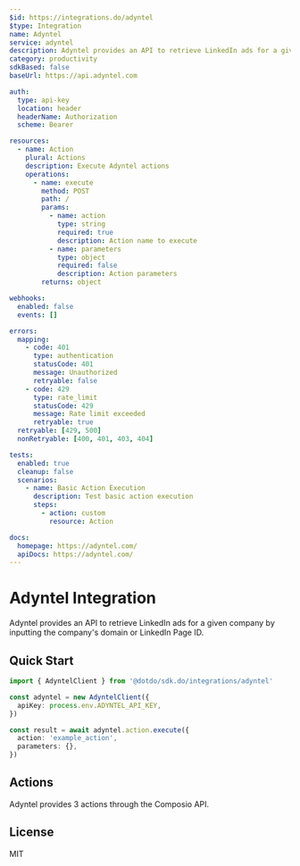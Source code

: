 ```yaml
---
$id: https://integrations.do/adyntel
$type: Integration
name: Adyntel
service: adyntel
description: Adyntel provides an API to retrieve LinkedIn ads for a given company by inputting the company's domain or LinkedIn Page ID.
category: productivity
sdkBased: false
baseUrl: https://api.adyntel.com

auth:
  type: api-key
  location: header
  headerName: Authorization
  scheme: Bearer

resources:
  - name: Action
    plural: Actions
    description: Execute Adyntel actions
    operations:
      - name: execute
        method: POST
        path: /
        params:
          - name: action
            type: string
            required: true
            description: Action name to execute
          - name: parameters
            type: object
            required: false
            description: Action parameters
        returns: object

webhooks:
  enabled: false
  events: []

errors:
  mapping:
    - code: 401
      type: authentication
      statusCode: 401
      message: Unauthorized
      retryable: false
    - code: 429
      type: rate_limit
      statusCode: 429
      message: Rate limit exceeded
      retryable: true
  retryable: [429, 500]
  nonRetryable: [400, 401, 403, 404]

tests:
  enabled: true
  cleanup: false
  scenarios:
    - name: Basic Action Execution
      description: Test basic action execution
      steps:
        - action: custom
          resource: Action

docs:
  homepage: https://adyntel.com/
  apiDocs: https://adyntel.com/
---
```


# Adyntel Integration

Adyntel provides an API to retrieve LinkedIn ads for a given company by inputting the company's domain or LinkedIn Page ID.

## Quick Start

```typescript
import { AdyntelClient } from '@dotdo/sdk.do/integrations/adyntel'

const adyntel = new AdyntelClient({
  apiKey: process.env.ADYNTEL_API_KEY,
})

const result = await adyntel.action.execute({
  action: 'example_action',
  parameters: {},
})
```

## Actions

Adyntel provides 3 actions through the Composio API.

## License

MIT
